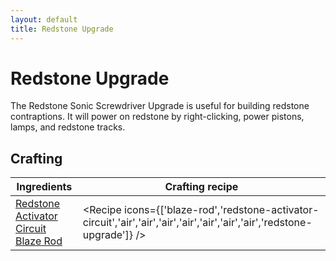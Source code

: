 ```yaml
---
layout: default
title: Redstone Upgrade
---
```



Redstone Upgrade
===================

The Redstone Sonic Screwdriver Upgrade is useful for building redstone contraptions. It will power on redstone by right-clicking, power pistons, lamps, and redstone tracks.

## Crafting

| Ingredients | Crafting recipe |
| ----------- | --------------- |
| [Redstone Activator Circuit](/recipes/sonic-circuits/redstone-activator-circuit)<br/>[Blaze Rod](https://minecraft.wiki/w/Blaze_Rod) | <Recipe icons={['blaze-rod','redstone-activator-circuit','air','air','air','air','air','air','air','redstone-upgrade']} /> |
